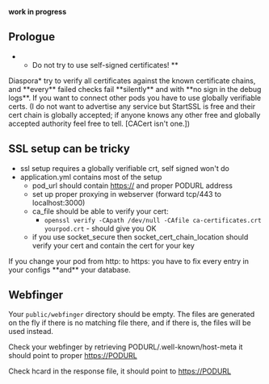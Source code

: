 '''work in progress'''

== Prologue ==
** Do not try to use self-signed certificates! **

Diaspora* try to verify all certificates against the known certificate chains, and **every** failed checks fail **silently** and with **no sign in the debug logs**. If you want to connect other pods you have to use globally verifiable certs. (I do not want to advertise any service but StartSSL is free and their cert chain is globally accepted; if anyone knows any other free and globally accepted authority feel free to tell. [CACert isn't one.])

== SSL setup can be tricky ==

* ssl setup requires a globally verifiable crt, self signed won't do
* application.yml contains most of the setup
** pod_url should contain https:// and proper PODURL address
** set up proper proxying in webserver (forward tcp/443 to localhost:3000)
** ca_file should be able to verify your cert:
*** <code>openssl verify -CApath /dev/null -CAfile ca-certificates.crt  yourpod.crt </code>  - should give you OK
** if you use socket_secure then socket_cert_chain_location should verify your cert and contain the cert for your key 

If you change your pod from http: to https: you have to fix every entry in your configs **and** your database.

== Webfinger ==
Your <code>public/webfinger</code> directory should be empty. The files are generated on the fly if there is no matching file there, and if there is, the files will be used instead.

Check your webfinger by retrieving PODURL/.well-known/host-meta it should point to proper https://PODURL

Check hcard in the response file, it should point to https://PODURL